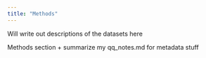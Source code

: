 ```yaml
---
title: "Methods"
---
```


Will write out descriptions of the datasets here

Methods section + summarize my qq_notes.md for metadata stuff